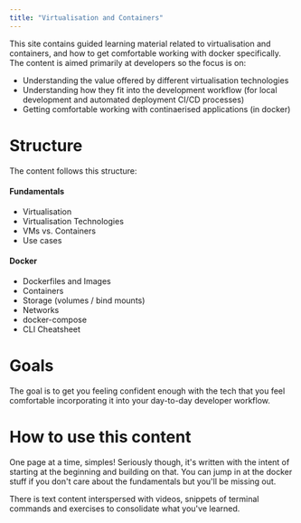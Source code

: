 ```yaml
---
title: "Virtualisation and Containers"
---
```


This site contains guided learning material related to virtualisation and containers, and how to get comfortable working with docker specifically. The content is aimed primarily at developers so the focus is on:

- Understanding the value offered by different virtualisation technologies
- Understanding how they fit into the development workflow (for local development and automated deployment CI/CD processes)
- Getting comfortable working with continaerised applications (in docker)

# Structure

The content follows this structure:

#### Fundamentals

- Virtualisation
- Virtualisation Technologies
- VMs vs. Containers
- Use cases

#### Docker
- Dockerfiles and Images
- Containers
- Storage (volumes / bind mounts)
- Networks
- docker-compose
- CLI Cheatsheet

# Goals

The goal is to get you feeling confident enough with the tech that you feel comfortable incorporating it into your day-to-day developer workflow.

# How to use this content

One page at a time, simples! Seriously though, it's written with the intent of starting at the beginning and building on that. You can jump in at the docker stuff if you don't care about the fundamentals but you'll be missing out.

There is text content interspersed with videos, snippets of terminal commands and exercises to consolidate what you've learned.